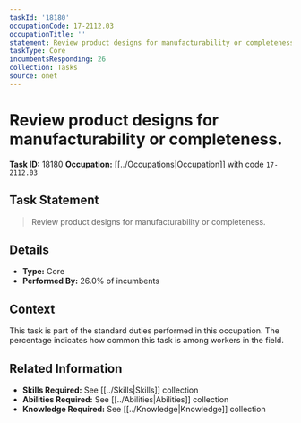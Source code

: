```yaml
---
taskId: '18180'
occupationCode: 17-2112.03
occupationTitle: ''
statement: Review product designs for manufacturability or completeness.
taskType: Core
incumbentsResponding: 26
collection: Tasks
source: onet
---
```

# Review product designs for manufacturability or completeness.

**Task ID:** 18180
**Occupation:** [[../Occupations|Occupation]] with code `17-2112.03`

## Task Statement

> Review product designs for manufacturability or completeness.

## Details

- **Type:** Core
- **Performed By:** 26.0% of incumbents

## Context

This task is part of the standard duties performed in this occupation. The percentage indicates how common this task is among workers in the field.

## Related Information

- **Skills Required:** See [[../Skills|Skills]] collection
- **Abilities Required:** See [[../Abilities|Abilities]] collection
- **Knowledge Required:** See [[../Knowledge|Knowledge]] collection
